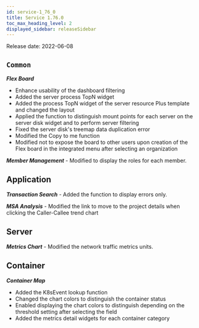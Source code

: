 ```yaml
---
id: service-1_76_0
title: Service 1.76.0
toc_max_heading_level: 2
displayed_sidebar: releaseSidebar
---
```



Release date: 2022-06-08

## `Common`

**_Flex Board_**

- Enhance usability of the dashboard filtering
- Added the server process TopN widget
- Added the process TopN widget of the server resource Plus template and changed the layout
- Applied the function to distinguish mount points for each server on the server disk widget and to perform server filtering
- Fixed the server disk's treemap data duplication error
- Modified the Copy to me function
- Modified not to expose the board to other users upon creation of the Flex board in the integrated menu after selecting an organization

**_Member Management_** - Modified to display the roles for each member.

## Application

**_Transaction Search_** - Added the function to display errors only.

**_MSA Analysis_** - Modified the link to move to the project details when clicking the Caller-Callee trend chart

## Server

**_Metrics Chart_** - Modified the network traffic metrics units.

## Container

**_Container Map_**

- Added the K8sEvent lookup function
- Changed the chart colors to distinguish the container status
- Enabled displaying the chart colors to distinguish depending on the threshold setting after selecting the field
- Added the metrics detail widgets for each container category
